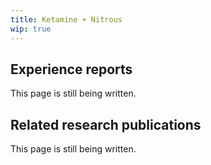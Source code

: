 ---
title: Ketamine + Nitrous
wip: true
---

## Experience reports

This page is still being written.

## Related research publications

This page is still being written.

